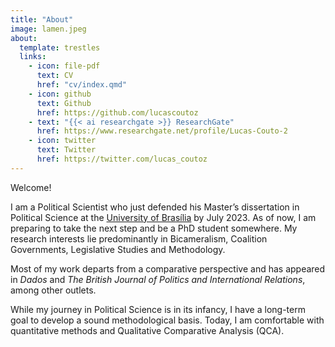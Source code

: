 ---
title: "About"
image: lamen.jpeg
about:
  template: trestles
  links:
    - icon: file-pdf
      text: CV
      href: "cv/index.qmd"
    - icon: github
      text: Github
      href: https://github.com/lucascoutoz
    - text: "{{< ai researchgate >}} ResearchGate"
      href: https://www.researchgate.net/profile/Lucas-Couto-2
    - icon: twitter
      text: Twitter
      href: https://twitter.com/lucas_coutoz
---

Welcome!

I am a Political Scientist who just defended his Master's dissertation in Political Science at the [University of Brasília](http://ipol.unb.br/) by July 2023. As of now, I am preparing to take the next step and be a PhD student somewhere. My research interests lie predominantly in Bicameralism, Coalition Governments, Legislative Studies and Methodology.

Most of my work departs from a comparative perspective and has appeared in *Dados* and *The British Journal of Politics and International Relations*, among other outlets.

While my journey in Political Science is in its infancy, I have a long-term goal to develop a sound methodological basis. Today, I am comfortable with quantitative methods and Qualitative Comparative Analysis (QCA).
